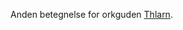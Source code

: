 {{title:Kaos' Krigsherre}}
{{author:Laura Holmegaard}}
{{timestamp:2009-09-18T14:39:19Z}}
{{copyright:Kaos' Krigsherre}}
Anden betegnelse for orkguden [[Thlarn]].